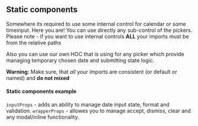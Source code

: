 
<PageMeta title="Static componentes" />

## Static components

Somewhere its required to use some internal control for calendar or some timeinput. Here you
are! You can use directly any sub-control of the pickers. Please note - if you want to use
internal controls **ALL** your imports must be from the relative paths

<Ad />

Also you can use our own HOC that is using for any picker which provide managing temporary
chosen date and submitting state logic.

**Warning:** Make sure, that *all* your imports are consistent (or default or named) and **do not mixed**

#### Static components example

`inputProps` - adds an ability to manage date input state, format and validation.
`wrapperProps` - allowes you to manage accept, dismiss, clear and any modal/inline functionality.

<Example source={StaticComponents} />
